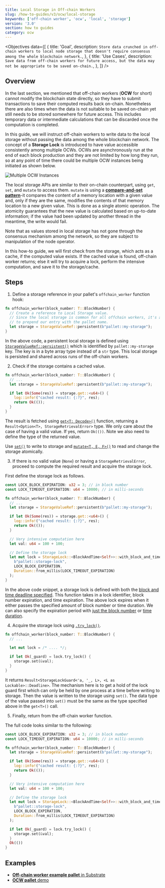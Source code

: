 ```yaml
---
title: Local Storage in Off-chain Workers
slug: /how-to-guides/v3/ocw/local-storage
keywords: ['off-chain worker', 'ocw', 'local', 'storage']
version: '3.0'
section: how to guides
category: ocw
---
```


<Objectives
  data={[
    {
      title: 'Goal',
      description: `Store data crunched in off-chain workers to local node storage that doesn't require consensus among the whole blockchain network.`,
    },
    {
      title: 'Use Cases',
      description: `Save data from off-chain workers for future access, but the data may not be appropriate to be saved on-chain.`,
    },
  ]}
/>

## Overview

In the last section, we mentioned that off-chain workers (**OCW** for short) cannot modify the blockchain state directly, so they have to submit transactions to save their computed results back on-chain.
Nonetheless there are also times when the data is not suitable to be saved on-chain yet still needs to be stored somewhere for future access.
This includes temporary data or intermediate calculations that can be discarded once the computation is completed.

In this guide, we will instruct off-chain workers to write data to the local storage without passing the data among the whole blockchain network.
The concept of a **Storage Lock** is introduced to have value accessible consistently among multiple OCWs.
OCWs are asynchronously run at the end of each block production and they are not limited by how long they run, so at any point of time there could be multiple OCW instances being initiated as shown below.

![Multiple OCW Instances](../../../../src/images/how-to-guides/ocw/local-storage/multiple-ocws.png)

The local storage APIs are similar to their on-chain counterpart, using `get`, `set`, and `mutate` to access them.
`mutate` is using a [**compare-and-set pattern**](https://en.wikipedia.org/wiki/Compare-and-swap)-it compares the content of a memory location with a given value and, only if they are the same, modifies the contents of that memory location to a new given value.
This is done as a single atomic operation.
The atomicity guarantees that the new value is calculated based on up-to-date information; if the value had been updated by another thread in the meantime, the write would fail.

Note that as values stored in local storage has not gone through the consensus mechanism among the network, so they are subject to manipulation of the node operator.

In this how-to guide, we will first check from the storage, which acts as a cache, if the computed value exists.
If the cached value is found, off-chain worker returns; else it will try to acquire a lock, perform the intensive computation, and save it to the storage/cache.

## Steps

1. Define a storage reference in your pallet's `offchain_worker` function hook:

```rust
fn offchain_worker(block_number: T::BlockNumber) {
  // Create a reference to Local Storage value.
  // Since the local storage is common for all offchain workers, it's a good practice
  // to prepend our entry with the pallet name.
  let storage = StorageValueRef::persistent(b"pallet::my-storage");
}
```

In the above code, a persistent local storage is defined using [`StorageValueRef::persistent()`](https://paritytech.github.io/substrate/latest/sp_runtime/offchain/storage/struct.StorageValueRef.html#method.persistent) which is identified by `pallet::my-storage` key.
The key is in a byte array type instead of a `str` type.
This local storage is persisted and shared across runs of the off-chain workers.

2. Check if the storage contains a cached value.

```rust
fn offchain_worker(block_number: T::BlockNumber) {
  // ...
  let storage = StorageValueRef::persistent(b"pallet::my-storage");

  if let Ok(Some(res)) = storage.get::<u64>() {
    log::info!("cached result: {:?}", res);
    return Ok(());
  }
}
```

The result is fetched using [`get<T: Decode>()`](https://paritytech.github.io/substrate/latest/sp_runtime/offchain/storage/struct.StorageValueRef.html#method.get) function, returning a `Result<Option<T>, StorageRetrievalError>` type.
We only care about the case of having a valid value. If yes, return `Ok(())`.
Note we also need to define the type of the returned value.

Use [`set()`](https://paritytech.github.io/substrate/latest/sp_runtime/offchain/storage/struct.StorageValueRef.html#method.get) to write to storage and [`mutate<T, E, F>()`](https://paritytech.github.io/substrate/latest/sp_runtime/offchain/storage/struct.StorageValueRef.html#method.mutate) to read and change the storage atomically.

3. If there is no valid value (`None`) or having a `StorageRetrievalError`, proceed to compute the required result and acquire the storage lock.

First define the storage lock as follows.

```rust
const LOCK_BLOCK_EXPIRATION: u32 = 3; // in block number
const LOCK_TIMEOUT_EXPIRATION: u64 = 10000; // in milli-seconds

fn offchain_worker(block_number: T::BlockNumber) {
  // ...
  let storage = StorageValueRef::persistent(b"pallet::my-storage");

  if let Ok(Some(res)) = storage.get::<u64>() {
    log::info!("cached result: {:?}", res);
    return Ok(());
  }

  // Very intensive computation here
  let val: u64 = 100 + 100;

  // Define the storage lock
  let mut lock = StorageLock::<BlockAndTime<Self>>::with_block_and_time_deadline(
    b"pallet::storage-lock",
    LOCK_BLOCK_EXPIRATION,
    Duration::from_millis(LOCK_TIMEOUT_EXPIRATION)
  );
}
```

In the above code snippet, a storage lock is defined with both the [block and time deadline specified](https://paritytech.github.io/substrate/latest/sp_runtime/offchain/storage_lock/struct.StorageLock.html#method.with_block_and_time_deadline).
This function takes in a lock identifier, block number expiration, and time expiration.
The above lock expires when it either passes the specified amount of block number or time duration.
We can also specify the expiration period with [just the block number](https://paritytech.github.io/substrate/latest/sp_runtime/offchain/storage_lock/struct.StorageLock.html#method.with_block_deadline) or [time duration](https://paritytech.github.io/substrate/latest/sp_runtime/offchain/storage_lock/struct.StorageLock.html#method.with_deadline).

4. Acquire the storage lock using [`.try_lock()`](https://paritytech.github.io/substrate/latest/sp_runtime/offchain/storage_lock/struct.StorageLock.html#method.try_lock).

```rust
fn offchain_worker(block_number: T::BlockNumber) {
  // ...

  let mut lock = /* .... */;

  if let Ok(_guard) = lock.try_lock() {
    storage.set(&val);
  }
}
```

It returns `Result<StorageLockGuard<'a, '_, L>, <L as Lockable>::Deadline>`.
The mechanism here is to get a hold of the lock guard first which can only be held by one process at a time before writing to storage.
Then the value is written to the storage using `set()`.
The data type of the value passed into `set()` must be the same as the type specified above in the `get<T>()` call.

5. Finally, return from the off-chain worker function.

The full code looks similar to the following:

```rust
const LOCK_BLOCK_EXPIRATION: u32 = 3; // in block number
const LOCK_TIMEOUT_EXPIRATION: u64 = 10000; // in milli-seconds

fn offchain_worker(block_number: T::BlockNumber) {
  let storage = StorageValueRef::persistent(b"pallet::my-storage");

  if let Ok(Some(res)) = storage.get::<u64>() {
    log::info!("cached result: {:?}", res);
    return Ok(());
  }

  // Very intensive computation here
  let val: u64 = 100 + 100;

  // Define the storage lock
  let mut lock = StorageLock::<BlockAndTime<Self>>::with_block_and_time_deadline(
    b"pallet::storage-lock",
    LOCK_BLOCK_EXPIRATION,
    Duration::from_millis(LOCK_TIMEOUT_EXPIRATION)
  );

  if let Ok(_guard) = lock.try_lock() {
    storage.set(&val);
  }
  Ok(())
}
```

## Examples

- [**Off-chain worker example pallet** in Substrate](https://github.com/paritytech/substrate/blob/polkadot-v0.9.17/frame/examples/offchain-worker/src/lib.rs#L372-L441)
- [**OCW pallet** demo](https://github.com/jimmychu0807/substrate-offchain-worker-demo/blob/master/pallets/ocw/src/lib.rs#L299-L342)
